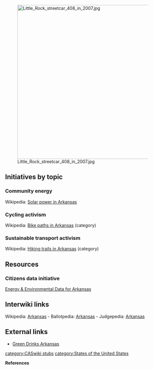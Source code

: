 [[File:Little Rock streetcar 408 in 2007.jpg|right|500px]]
== Initiatives by topic ==

=== Community energy ===

Wikipedia: [[wikipedia:Solar power in Arkansas|Solar power in Arkansas]]

=== Cycling activism ===

Wikipedia: [[wikipedia:Category:Bike paths in Arkansas|Bike paths in Arkansas]] (category)

=== Sustainable transport activism ===

Wikipedia: [[wikipedia:Category:Hiking trails in Arkansas|Hiking trails in Arkansas]] (category)

== Resources ==

=== Citizens data initiative ===

[http://www.eia.gov/state/?sid=ar Energy & Environmental Data for Arkansas]

== Interwiki links ==
Wikipedia: [[wikipedia:Arkansas|Arkansas]] - Ballotpedia: [http://ballotpedia.org/wiki/index.php/Arkansas Arkansas] - Judgepedia: [http://judgepedia.org/index.php/Arkansas Arkansas]

== External links ==
*[http://www.greendrinks.org/AR/list Green Drinks Arkansas]


{{scaendmenu}}{{stub}}
[[category:CASwiki stubs]]
[[category:States of the United States]]

'''References'''
{{Attrib sca ref|Arkansas}}
<references/>